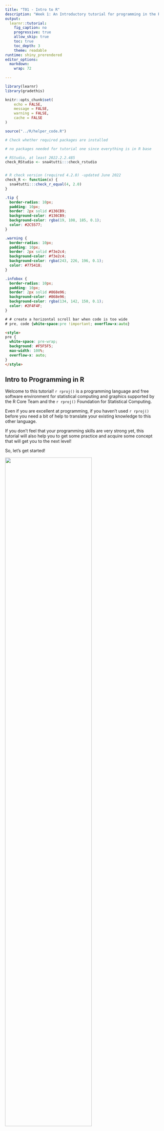 ```yaml
---
title: "T01 - Intro to R"
description: "Week 1: An Introductory tutorial for programming in the R language"
output: 
  learnr::tutorial:
    fig_caption: no
    progressive: true
    allow_skip: true
    toc: true
    toc_depth: 3
    theme: readable
runtime: shiny_prerendered
editor_options: 
  markdown: 
    wrap: 72
    
---
```


```r
library(learnr)
library(gradethis)

knitr::opts_chunk$set(
	echo = FALSE,
	message = FALSE,
	warning = FALSE,
	cache = FALSE
)

source("../R/helper_code.R")

# Check whether required packages are installed

# no packages needed for tutorial one since everything is in R base

# RStudio, at least 2022.2.2.485
check_RStudio <- sna4tutti:::check_rstudio


# R check version (required 4.2.0) -updated June 2022
check_R <- function(x) {
  sna4tutti:::check_r_equal(4, 2.0)
}
```

```css
.tip {
  border-radius: 10px;
  padding: 10px;
  border: 2px solid #136CB9;
  background-color: #136CB9;
  background-color: rgba(19, 108, 185, 0.1);
  color: #2C5577;
}

.warning {
  border-radius: 10px;
  padding: 10px;
  border: 2px solid #f3e2c4;
  background-color: #f3e2c4;
  background-color: rgba(243, 226, 196, 0.1);
  color: #775418;
}

.infobox {
  border-radius: 10px;
  padding: 10px;
  border: 2px solid #868e96;
  background-color: #868e96;
  background-color: rgba(134, 142, 150, 0.1);
  color: #2F4F4F;
}

# # create a horizontal scroll bar when code is too wide
# pre, code {white-space:pre !important; overflow-x:auto}
```

```html
<style>
pre {
  white-space: pre-wrap;
  background: #F5F5F5;
  max-width: 100%;
  overflow-x: auto;
}
</style>
```

## Intro to Programming in R

Welcome to this tutorial! `r rproj()` is a programming language and free software
environment for statistical computing and graphics supported by the R
Core Team and the `r rproj()` Foundation for Statistical Computing.

Even if you are excellent at programming, if you haven't used `r rproj()` before
you need a bit of help to translate your existing knowledge to this
other language.

If you don't feel that your programming skills are very strong yet, this
tutorial will also help you to get some practice and acquire some
concept that will get you to the next level!

So, let's get started!

![](images/programmer.png){width=75%}

## Checking installation

You need to have installed `r rproj()` version 4.2.0 (or higher) and this tutorial
is going to check it for you. Please hit the `Run Code` button.

```r
check_R()
```

### R Studio Version

You need to have installed RStudio version 2021.9.0.351 or above. Let's
check by clicking `Run Code`:

```r
check_RStudio()
```

Ok, check up completed! Did you pass the checks? Yes? Great! Let's get
started for real! If not, please close the tutorial, update/download and
come back!

## Operators, Variables and Conditions

As you probably already know, to program you need to master a handful of
operators. Let's have an overview together!

### Arithmetic

We begin with something very simple. You are surely familiar with basic
math operations, but you might not know how to write them in the R
language.

Let's take a look

-   \+ summation
-   \- subtraction
-   \* multiplication
-   / division
-   %/% integer division
-   \^ exponentiation
-   sqrt square root
-   log logarithm

Why don't you try an operation of your choice? For instance 20 %/% 3?

```r


```

-   Take the square root of the log of 5. Then click Submit Answer.

```r

```

```r
sqrt(log(5))
```

```r
gradethis::grade_code(correct = "Excellent work.")
```

### Comparison

Other basic, but useful thing to know is how to compare to values

-   == equal

-   \> larger than

-   \< smaller than

-   \>= larger or equal to

-   \<= smaller or equal to

-   != different than

-   Can you write that the square root of 2 is different than 5 at the
    power of 3?

```r

```

```r
sqrt(2) != 5^3
```

```r
gradethis::grade_code(correct = "Excellent work.")
```

### Logical

how about expressing logical statements in R?

-   & and - It will return true when both conditions are true
-   && and - It will return true when both conditions are true but it
    works only for the first element
-   \| or - It will return true when at-least one of the conditions is
    true
-   \|\| or - It will return true when at-least one of the conditions is
    true but it works only for the first element
-   ! not - If the condition is TRUE , logical not operator will return
    FALSE

Can you write that 5 or 10 are larger or equal to 5?

```r

```

```r
5 | 10 >= 5 
```

```r
gradethis::grade_code(correct = "Brilliant!")
```

### Variable Assignment

How do we make sure that we store the work we are doing? If you are a
Pythonist, you are use to this

C = 2 + 2

In R, it runs too, but it is better not to do that

This is the way you should specify a variable in R

C \<- 2 + 2

If you want `r rproj()` to print it while you specify it, you use round brackets

(C \<- 2 + 2)

Wanna give it a go? Try these three options

```r


```

### Using Conditions

Operators are usually used to check conditions. These concepts are the
foundation of very advanced programming operations!

You can write

(a == b) == TRUE

but it is not very nice.

isTRUE(a == b)

It is much better

the same in this case

(c \< d) == FALSE

doesn't it look nicer?

isFALSE(c \< d)

check what are a and be below. Can you check whether

it is TRUE that a is equal to b? it is FALSE that a + b is different
than 8?

```r
a <- 3
b <- 5



```

```r
a <- 3
b <- 5

isTRUE(a == b)
isFALSE((a + b) == 8)


```

```r
gradethis::grade_code(correct = "Great job!")
```

## Make your code readable

There are three things that improve the readability of your code:

-   Commenting
-   Indenting
-   Spacing

### Commenting

It is also good if you comment your code every time. So you will be able
to read it in the future. Even more so if you are doing collaborative
work. In `r rproj()` you comment using \#

Can you write on the top of this operation that it is a summation?

```r

2 + 2

```

### Indenting

In `r rproj()` indentation is important to keep your code readable, but it is not
crucial. It will be running even if you write it in the most terrible
way. `r rproj()` uses curly braces and that's what matters the most.

.center[Just please DON'T!]

R studio will automatically indent your code if you select it and click
CRTL I. Try to write some messed up code and to indent it afterward.

```r

   2 + 2

```

### Spacing

Also, it is nice if you leave space between the characters. It will be
harder to read a page of code with no space. Your eyes will thank you!

Please, fix this for me...

```r

c<-(2+3+4)/4

```

## R Objects

Programming languages can be of two types: functional and
object-oriented. Java is an example of an object-oriented language,
while Python is a functional one. One type is not better than the other.
It is better for doing certain things.

R is also a functional language; still, there are ways to specify the
features of an object (protocols S3 and S4). You would need to learn how
to do it if you decide to write a package in `r rproj()` while using `r rproj()` for data
analysis, you don't need that.

As a data analyst, you need the ability to check the object you are
working with and to change its features if needed.

Let's start to check the object types that we can have in R.

### Types of Variables

To make the best of the `r rproj()` language, you'll need a strong understanding
of the basic data types and how to operate on them.

-   *character*: "a", "swc"
-   *numeric*: 2, 15.5
-   *integer*: 2L (the L tells `r rproj()` to store this as an integer)
-   *logical*: TRUE, FALSE
-   *complex*: 1+4i (complex numbers with real and imaginary parts) (we
    are not going to use it)
-   *raw*: it is used to holds raw bytes (we are not going to use it)

Can you guess what type are the following variables?

```r

(var <- "2.5")

(var1 <- TRUE)

(var2 <- "FALSE")

(var3 <- 2L)

(var4 <- 2.5)


```

Well, you tried to guess the type of this variables by heart, but there
are better ways to do it.

The function `typeof()` is native to R. This means that is inbuilt and
part of the *R-base* language. In practice? You don't need to call any
library to use it. This is the first of a long series of helpful
functions in *R-base* that you will get to know.

`typeof()` will able to tell you how your variable is stored in the
memory of your computer.

Let's try

```r

var <- "2.5"
typeof(var)

var1 <- TRUE
typeof(var1)

var2 <- "FALSE"
typeof(var2)

var3 <- 2L
typeof(var3)

var4 <- 2.5
typeof(var4)
```

What happened to var4? We have a new label we were not familiar with!

*double* what is a double?

A double is a numeric variable. The function is telling you that it is
not stored as an integer, hence it could have decimal points.

If we use the function `mode()` we can make sure that a double is still
a numeric variable

```r

var4 <- 2
typeof(var4)
mode(var4)

var5 <- 2L
typeof(var5)
mode(var5)


```

Be careful though, also the integers are numeric if you use the `mode()`
function.

### Vectors of objects

The examples below had only one value stored in the variables, but you
can store many more and you can check the type in the same way.

```r
var <- c(0.2, 4.5, 5.3)
typeof(var)

var1 <- c(TRUE, FALSE, TRUE, TRUE, FALSE)
typeof(var1)

var2 <- c('TRUE', 'FALSE', 'TRUE', 'TRUE', 'FALSE')
typeof(var2)

```

### Change Type

You can also change the type of your variables

```r
c <- c(0,1,1,0)
typeof(c)
c1 <- as.character(c)
typeof(c1)
c2 <- as.logical(c)
typeof(c2)

# careful though when you do these kind of transformations
(c3 <- as.character(c2))

```

*c3* is now very different than *c*. If you don't pay attention you will
mess up your data very badly!

### class

While `typeof()` and `mode()` tell you how the variable is stored
(low-level), another function named `class()` tells you what is the
function that an object takes in the specific programming session where
you are working on (high-level).

Try to play a bit with this function

```r
class(FALSE)
```

You will learn the practical differences with ... practice!

For the data analysis that we do it is better to use `class`.

### Factors

Factors are derived data types generally used to group variables into a
fixed number of unique categories or levels.

Let's use one of the most popular factor variables: gender.

Let's assume this is a group of friends that takes data science classes
together. We have females (F), males (M), and non-binary people
identified with 'O' (other).

This information is stored in the variable *a*. Let's check what type of
variable is *a*

```r
a <- c("M", "F", "O", "F", "O", "M", "F", "O")
a <- as.factor(a)

typeof(a)
mode(a)
class(a)

```

Only using class we will learn it is a factor. But a factor variable has
also another dimension: **levels**, that we can explore with the
function `levels()`.

```r

typeof(a)
mode(a)
class(a)
levels(a)
```

**levels**, tells us the categories contained inside a factor variable.

We can explore a factor variable in one go by using the function
`attributes()`

```r
attributes(a)
```

Why does `typeof()` report that *a* is an integer and `mode()` that it
is numeric?

A factor has a numeric representation that corresponds to the order of
the categories listed in *levels*

-   F = 1
-   M = 2
-   O = 3

let's check if it's true

```r

a
as.numeric(a)
```

it matches!

### Ordinal

An ordinal variable is similar to a categorical variable. The difference
between the two is that there is a clear ordering of the categories.

Since each category corresponds to a number and these numbers are
ordered, factors can also be employed to store ordinal data.

In the examples we used for factors, there is no natural order, Female,
Male, and Gender Other are not ranked.

Let's consider a contest for the hottest chili where ten judges have to
rate each chili pots as

-   not spicy = 1
-   a bit spicy = 2
-   mildly spicy = 3
-   very spicy = 4
-   Waw! Fire! = 5

Yes, there is an ordered ranking here.

Let's code it up

```r
grades <- c('mildly spicy', 'mildly spicy', 'very spicy', 'a bit spicy', 'Waw! Fire!', 
            'not spicy', 'very spicy', 'mildly spicy', 'a bit spicy', 'a bit spicy')


grades <- as.factor(grades)

attributes(grades)
```

Wait, the levels don't match the order! We need to fix this. We can do
it with the `levels()` function.

```r
levels(grades)<- c("not spicy", "a bit spicy", "mildly spicy", "very spicy", "Waw! Fire!")

attributes(grades)
```

yes! Now it is correct! Try to compare the original vector and the one
turned into numeric to see whether they match!

```r



```

```r


grades
as.numeric(grades)


```

```r
gradethis::grade_code(correct = "Great job!")
```

You can also specify the rank of the factors directly when you create it
using the `factor()` function. Why don't you try to figure out how to do
it?

```r

grades <- c('mildly spicy', 'mildly spicy', 'very spicy', 'a bit spicy', 'Waw! Fire!', 
            'not spicy', 'very spicy', 'mildly spicy', 'a bit spicy', 'a bit spicy')

# levels = c("not spicy", "a bit spicy", "mildly spicy", "very spicy", "Waw! Fire!"

grades <- factor(grades)

attributes(grades)

```

```r


grades <- c('mildly spicy', 'mildly spicy', 'very spicy', 'a bit spicy', 'Waw! Fire!', 
            'not spicy', 'very spicy', 'mildly spicy', 'a bit spicy', 'a bit spicy')


grades <- factor(grades, levels = c("not spicy", "a bit spicy", "mildly spicy", "very spicy", "Waw! Fire!"))

attributes(grades)


```

```r
gradethis::grade_code(correct = "Great job!")
```

## Looking for help

If you struggled with the exercise you just tried, it is just because
you still don't know how to find help in *R*. You needed to know that
*levels* is also one of the arguments of the `factor()` function.

R offers you a quick way to get info about its functions (and the
functions of the packages too. More about that later)

if you type a question mark before the function name, all the
information you need will pop up on your `r rproj()` studio window (or open on
browser)

Uncomment the code below and give it a go!

```r
# ?factor

```

## Missing Data

We discussed different types of data, but we also need to take into
account that sometimes (often), the data is missing.

R stores missing values in two ways

-   NA: (Not Available) is a missing value indicator. It suggests that a
    value should be present but is unknown. `r rproj()` considers NA as logical.

-   NULL: implies that a value should not be present and it is not
    there.

See for yourself

```r
a <- NA
class(a)


b <- NULL
class(b)
```

If you want to check whether a vector contains NAs, you can use
`is.na()`

```r
v <- c(1, 2, 3, NA, 5, 6)
is.na(v)

```

If you want to get rid of the NAs, you can use `na.omit()`

```r
v <- c(1, 2, 3, NA, 5, 6)
v1 <- na.omit(v)

length(v)

length(v1)

```

Be careful though! If you omit NAs, the length of your vector will be
affected. Keep this monitored with the `length` function.

## Why are data types important?

Let's say that you are a teacher and there are eight pupils in your
class (boys and girls)

You are writing an end-of-the-year report to show that there is gender
equality.

We have a pupil variable, and you want to plot it so that your audience
can appraise this information quickly.

How do we do? You can use the function `hist()` to make a histogram.

Tip: use `class()` to check the data type.

```r

p <- c("B", "B", "G", "G", "G", "G", "B", "B")


```

```r

p <- c("B", "B", "G", "G", "G", "G", "B", "B")

p <- as.numeric(as.factor(p))

hist(p)


```

```r
gradethis::grade_code(correct = "Brilliant!")
```

Unless you pass to the function the class it requires, it won't work!

## Data Structures

To make the best of the `r rproj()` language, you'll need a strong understanding
of the basic data types and data structures that this language handles
and how to operate with them. We covered data types already, let's move
on to data structures.

There are 5 data structures in *R*:

-   vector
-   data frame
-   matrix
-   array
-   list

### Vector

A vector, or atomic vector, is the simplest data structure available in
R and we already used it when discussing object types. It consists of an
ordered set of values of the *same* type and/or class and it can be
created using the function `c()`, where *c* means *combine*.

Why don't you create a vector named `v` that contains numbers from 1 to
5? Remember that combining elements with different classes or type does
not work.

```r


```

### Data Frame

A data frame is what comes closest to our perception of a traditional
data table. Each column can host different types or classes of data. You
can create one in `r rproj()` with the function `data.frame()`. Every column needs
to have the same length.

Try to run the code below

```r
(df <- data.frame(col1 = 'one', col2 = 1:10))

class(df)

```

In the example above it will repeat the same element for the length of
the data frame.

Can you insert the variables *a* and *b* as two columns in a data frame
named *df* and print it?

```r

a <- 1:10
b <- LETTERS[1:10]


```

```r

a <- 1:10
b <- LETTERS[1:10]

(df <- data.frame(col1 = a, col2 = b))


```

```r
gradethis::grade_code(correct = "Brilliant!")
```

You can also *bind* the two colums together and insert them in the data
frame.

```r
a <- 1:10
b <- LETTERS[1:10]

df <- data.frame(cbind(a, b))
colnames(df) <- c('col1', 'col2')
df
```

In this option we used three functions:

-   `data.frame()`
-   `cbind()`
-   `colnames()`

The latter two can be also used with rows:

-   `rbind()`, will bind rows (surprise surprise!)
-   `rownames()`, will allow you to over scribe the name of the rows in
    your data frame.

can you make the example above work with `rbind()`? Think carefully
about what you need to change.

```r

a <- 1:10
b <- LETTERS[1:10]


```

```r

a <- 1:10
b <- LETTERS[1:10]

df <- data.frame(rbind(a, b))
colnames(df) <- c('col1', 'col2', 'col3', 'col4', 'col5', 'col6', 'col7', 'col8', 'col9', 'col10')
df

```

```r
gradethis::grade_code(correct = "Bravo! It is still colnames()!")
```

### Matrix

A matrix in `r rproj()` is like a data frame but it can host only one type or
class of data. It can either be numeric, character etc... The parameters
*nrow* and *ncol* define the matrix dimension.

In this social *network class* we will make use of TONS of matrices!

Try to run this code.

```r


(m <- matrix(0, nrow = 5, ncol = 6))
class(m)
```

If I tell you to use the function `as.matrix()`, can you make these two
variables into a matrix using `cbind()`?

```r

a <- LETTERS[11:20]
b <- LETTERS[1:10]

```

```r

a <- LETTERS[11:20]
b <- LETTERS[1:10]

m <- as.matrix(cbind(a, b))


```

```r
gradethis::grade_code(correct = "Well done!")
```

### Array

A matrix has 2 dimensions. If you need more than two, you employ an
array. It can be 3, 4 or N dimensions as long as they store data of the
same type or class.

Run the code below to create a 3x3x3 array filled out with *0s*.

```r

(ar <- array(0, c(3,3,3)))

```

We are not going to use arrays very often, but still you should be
familiar with them.

### List

You can think of a list as a more powerful kind of vector. We call it
recursive vector. Its super power consists of the fact that each element
can be a different data type, class, or even structure. This implies
that each element of a list can hold complex objects such as matrices,
data frames and other list objects too!

A list is constructed using the list() function. For example, the
following list consists of 3 components:

-   A: a two-column data frame
-   B: a two element logical vector
-   C: a 3x3 square matrix

```r

A <- data.frame(col1 = 'one', col2 = 1:10)
B <- c(TRUE, FALSE)
C <- matrix(0, 3, 3)

(L <- list(A, B, C))

```

## Reading files in R

It is time to import real data into R! Let's take a look at how to
import the most common data extensions.

### Setting your directory

When you start to work in `r rproj()` (as in any other language), you need to set
up your working directory. In fact, you won't be able to import any data
unless `r rproj()` knows where to find it first.

If you simply want to check what is the current working directory, you
use the function `getwd()`.

If you want to change the current working directory, you use `setwd()`.

The way you write the 'address' of your directory changes according to
your operative system. While on Windows, your directory is usually
located in *C*, Mac usually locates directories in its *home*. Let's see
a few examples:

-   Windows: `setwd("C:/Users/Documents/SNA4DSworkingFiles")`
-   Mac: `setwd("/Users/Documents/SNA4DSworkingFiles")`
-   Linux: it depends, but most likely the Mac way

The way to know for sure is by clicking on the folder you want to set up
as a directory and take its 'address' from 'Properties.' Then copy and
paste the location, but make sure to substitute \\ with /.

### .txt and .csv

A text file (.txt) is a kind of computer file structured as a sequence
of lines of electronic text. Sometimes it is also spelled textfile; an
old alternative name is flatfile.

A comma-separated values (.csv) file is a delimited text file that uses
a comma to separate values. Each line of the file is a data record. Each
record consists of one or more fields, separated by commas. Sometimes
instead of commas, you have semicolons.

*R* has an inbuilt function to import *.txt* data and turn it into a
data frame:

`read.table()`

*R* also has an inbuilt function to import *.csv* data and turn it into
a data frame:

`read.csv()`

If you use the help function `?` with either of these two functions, you
will be sent to the same help file since these two functions work in the
same way. Several arguments in both functions will help you to customize
your data frame. Let's see the essential arguments together.

-   *file* = you pass the file's name within quotation marks, including
    the file extension. For example `read.csv(file = "data.csv")`. In
    *R*, you can also omit the argument's name and write
    `read.csv("data.csv")`.

-   *header* = if you set the header as TRUE, the first row in your
    imported data will be considered column names in the data frame you
    create. In case your columns don't have a name yet, set it as false.
    Otherwise, your first observation won't be considered as such
    anymore.

-   *sep* = this is the separator. It is either "," or ";" for *csv*
    data and " " empty for *txt* data.

-   *stringsAsFactors* = if your data contains character variables, *R*
    will read them as characters unless you specify that they are
    factors setting this argument to TRUE.

-   *na.strings* = if you know that you are importing a file with
    missing data, you should use this argument to help *R* to recognize
    them. So if the missing data in your file is expressed as NA, you
    can use this argument as `na.strings = "NA"`. However, let's say
    that your missing data is expressed by the word *NO* and by this
    sign *..*, you should specify `na.strings = c("NO", "..")`.

let's consider this data file called *data.csv*,

```r

cn <- c("age", "gender", "eyes_col")
one <- c(7, "M", "BLUE")
two <- c(8, "F", "BROWN")
three <- c(8, ".", "GREEN")
four <- c(7, "F", ".")

tab <- rbind(cn, one, two, three, four)
rownames(tab) <- NULL
knitr::kable(tab)
```

Hence you would import it into *R* this way

`data <- read.csv('data.csv', sep = ",", header = TRUE, stringsAsFactors = TRUE,                 na.strings = ".")`

### Excel

Everyone nowadays is familiar with Microsoft Office and with its
spreadsheet editor called Excel. And you surely already know that excel
has its own extension... Actually, several of them, since they evolved
over time. It is possible to import excel data into *R*.

If it is a simple spreadsheet, the easiest way is to save it as a *.csv*
or *.txt* file and import it that way. Otherwise, you need to use an *R*
package that can do the job for you.

According to which extension (how old is your file), you need different
packages. We will cover together the extension *.xlsx*.

You should install the package `readxl` by running the code:

`install.packages("readxl")`

After that, you will be able to use the function `read_xlsx()`.
Importing data in this way gives you the possibility of selecting
specific columns and rows from one specific spreadsheet.

For example:

`mydata <- readxl::read_xlsx("excel_data.xlsx", sheet = 2 , range = "A2:U38")`

Will import into *R* the data included in the range column A row 2 and
column U row 38 taken from the second spreadsheet in your excel file.

### R data Format

After you worked for a while on your data, you want to save what you
already did into a new data object (and eventually open it again!)

R has its own systems to save data. Let's explore two of them.

#### RDS

If you want to save one object to a file you can use the function
`saveRDS()`

For example, `saveRDS(object, file = "my_data.rds")`

where *object* is the name of the variable storing your data and
*my_data.rds* will be the name of the file saved in your directory.

When you will get to the point of re-using the object you stored (good
for you!)

Restore the object with `readRDS()`.

For instance, `readRDS(file = "my_data.rds")`

#### RDATA

If you want to save one OR MORE objects to a file you can use the
function `save()` (how creative!)

For one object: `save(data1, file = "data.RData")`

or to save multiple objects `save(data1, data2, file = "data.RData")`

To load the data again in both cases you can use `load("data.RData")`

who would have expected such an original name ;)

## Inspecting data

After you loaded your data, unless it is very small and you can visually
inspect it, you will realize that you have NO IDEA about what is inside
that blurb you just imported into *R*. Instead of panicking (ok, you can
panic for 10 seconds), use the functions that *R* already set up for you
to explore your data! Let's take a look at our options.

### print

If you want to inspect your data visually, you should simply type the
object name into the console. Let's use a demo dataset called *mtcars*.
Guess what it is about? cars :)

Just type the name there and see what happens!

```r
mtcars
```

Ok, it worked, but we still don't know much about it, right?

Shall we try something else?

### A glimpse inside

One of the problems with printing the data frame is that when there are
many rows, it is not helpful to print them all. We can use `head()` or
`tail()` instead to overview the first or last six rows in the data
frame.

Give it a go!

```r
head(mtcars)
tail(mtcars)
```

It might also be helpful to know how big it is our data frame. We can do
that with `nrow()` and `ncol`. Guess which one does what? :)

```r
nrow(mtcars)
ncol(mtcars)
```

Still, don't we want something more?

### summary

The function `summary()` is our chance to get a SUMMARY... (who would
have thought? LOL) Why don't you try?

```r
summary(mtcars)
```

Much better than the previous options, right? For each variable in the
data frame, we get information that helps us know the data.

This data is numeric only. Do you think it will work with other kinds of
data though? why don't you run a summary with the dataset *iris*?

```r
summary(iris)
```

*iris* is about flowers in case you haven't notices :)

### str

Another helpful function is `str()`. It compactly displays the structure
of an *R* Object.

Try with one of the data set above.

```r
str(iris)
```

Isn't it very informative?

## Bits of Data Manipulation

Manipulating data isn't something that will lead you in front of the
European court of human rights. Data aren't people, and we can
manipulate them as much as we want, but only if we know how to do it.

Otherwise, it is more likely that the data will manipulate us, and we
won't understand the story they hide! we don't want this to happen,
hence let's learn a few tricks!

### R counts elements from 1

Some languages (Python) count the elements from 0.

In those languages (Python), if you have a vector with three elements,
they will be element 0, element 1, and element 2.

*R* does not believe in this kind of zeros (in other it does), and it
counts from 1, so if you have a vector with three elements, they will be
element 1, element 2, and element 3.

This is a crucial piece of information if you want to fish those
elements from any data structure.

### Fishing from vectors

If I give you a vector, and I suggest to make use of a particular kind
of net (square brackets) can you fish the third element for me? :)

```r

x <- c(674, 4186, 5308, 5083, 6140, 6381)

```

```r

x <- c(674, 4186, 5308, 5083, 6140, 6381)
x[3]

```

```r
gradethis::grade_code(correct = "Well done!")
```

As a prize I can also tell you that you can fish more efficiently: why
take one element per time when you can do more? I know... consumerism...

```r

x <- c(674, 4186, 5308, 5083, 6140, 6381)
x[2:4]
x[c(1, 3, 4)]

```

Finally, Can you replace element two with the number '123'? Hint: assign
the new number on top of the old one :)

```r

x <- c(674, 4186, 5308, 5083, 6140, 6381)


```

```r

x <- c(674, 4186, 5308, 5083, 6140, 6381)
x[2] <- 123

```

```r
gradethis::grade_code(correct = "Yes!")
```

### Fishing from data frames and matrices

If you need to take an element from a data frame or a matrix, you can
use square brackets [ , ]

The space on the left-hand side of the comma represents rows and the
space on the right-hand side columns.

let's take the first column from this data frame

```r

df <- data.frame(col1 = 'one', col2 = 1:10)

(c <- df[ , 1])

```

Can you take for me the third element in the second row from this matrix
below, assign it to the variable *e* and print it?

```r

m <- matrix(1:9, 3, 3)

```

```r

m <- matrix(1:9, 3, 3)

(e <- m[2, 3])

```

```r
gradethis::grade_code(correct = "Here you go!")
```

When you are working with data frames, you also have the option to use
the dollar sign \$. Let's take the third element from column two using
the dollar sign.

```r

df <- data.frame(col1 = 'one', col2 = 1:10)

(c <- df$col2[3])

```

easy right?

### Fishing from lists.

When you fish from lists, you need to consider that you are fishing on
two levels. First from the list itself, second from the data structure
you have inside stored as an element.

We have a list here below, and we don't know what is in there. Let's
access the list level only and use `class()` to check what to do next.

```r

L <- list(A, B, C)

L[1]
class(L[1]) 

L[[1]]
class(L[[1]])


```

If you use one square bracket only, it will print the content, but the
class is still *list*.

If you use double square brackets, it will still print the content, but
it will also, get to the class of the content.

Can you take column 1 in the data frame stored as the first element in
the list?

```r

L <- list(A, B, C)

```

```r

L <- list(A, B, C)

L[[1]]$col1

```

```r
gradethis::grade_code(correct = "Fantastic!")
```

### Subsetting

Very often, you import some data, but you don't need everything. It
might be cumbersome and confusing to keep variables that are unnecessary
for the analysis you are carrying out. Hence you need to subset your
data and keep only the portion that is helpful for your goals.

There are several ways to do it, and also several packages to make this
work easier. In this tutorial, we are only going to cover the options we
have in *R-base*.

Mainly using the data manipulation tricks we just learned and the
function `subset()`.

Can you please subset for me the columns `mpg`, `cyl` and `disp` from
the data set *mtcars* using square brackets?

```r
str(mtcars)

# mtsub <- 

```

```r

str(mtcars)

mtsub <- mtcars[ , 1:3]
```

```r
gradethis::grade_code(correct = "Fantastic!")
```

How about deleting these three columns instead? Hint: Use the operator -
and round brackets...

```r
str(mtcars)

# mtsub <- 

```

```r

str(mtcars)

mtsub <- mtcars[ , -(1:3)]
```

```r
gradethis::grade_code(correct = "Awesome!")
```

How would you subset a data frame in order to keep only certain values?

Let's say that you want to keep only cars with `mpg` larger or equal to
20. Since the `mpg` values are provided in the rows, you need to pass
the information on the left-hand side of the square brackets [x, ].
Hence you tell *R* that you are interested in the `mpg` column,
specifically in those values only.

Run this code and inspect the result.

```r

(mtsub <- mtcars[mtcars$mpg >= 20 , ])

```

Did you get it?

Let's see if you can subset for me the cars with 4 gears.

```r
str(mtcars)

# mtsub <- 

```

```r

str(mtcars)

(mtsub <- mtcars[mtcars$gear == 4 , ])
```

```r
gradethis::grade_code(correct = "YES!")
```

Using square brackets can get time consuming if you want to do several
subsetting operations at the same time. For those cases we have the
`subset()` function.

```r

mtsub <- subset(mtcars, mpg <= 20, select = c("mpg", "gear", "wt"))


```

That makes it faster, doesn't it?

Why don't you inspect the `subset()` function using the help `?`, and
subset for me the entire data set excluding one column `carb` and
excluding all the values of `disp` below 100?

```r
str(mtcars)

# mtsub <- 

```

```r

str(mtcars)

(mtsub <- subset(mtcars, -disp < 100, select = -carb ))

```

```r
gradethis::grade_code(correct = "Well done!")
```

### Recoding

When you do data manipulation, very often, you need to replace some
value with another. For example, you can classify cars according to how
many gears they have.

Let's try using the `table()` function to see how many gears we have.

```r

table(mtcars$gear)


```

Ok, we have cars with 3, 4, or 5 gears. Let's say that I like to speed,
and for me, cars with only 3 or 4 gears are not cool at all.

Let me recode it this way.

```r

# create a new col gearR

mtcars$gear[mtcars$gear == 3] <- "not_cool"
mtcars$gear[mtcars$gear == 4] <- "not_cool"
mtcars$gear[mtcars$gear == 5] <- "cool"

table(mtcars$gear)
```

Done! There are only five cars that are cool enough for me \^\_\^.

```r
rm(mtcars)
```

Anyway, this square brackets recoding can easily get to the nightmare
level if you have too many things to recode. A MUCH better way to do it
is to use `ifelse()`.

Do you remember the conditions we learned about before in this tutorial?
Well, let's put them to good use.

```r

# create a new col gearR
mtcars$gear <- ifelse(mtcars$gear == 5, "cool", "not_cool")

table(mtcars$gear)
```

How much better is this?? Let's understand what happened.

`ifelse()` has three conditions:

`ifelse(1, 2, 3)`

You read it as: If 1 is TRUE, do 2, else do 3.

Hence, in our example: If the gear is equal to 5, recode 5 with 'cool';
in any other case, recode it with 'not_cool'.

Why don't you try to recode `cyl`, put the highest number as 'cool', and
all the rest as 'not_cool'?

```r

table(mtcars$cyl)

 

```

```r


table(mtcars$cyl)
mtcars$cyl <- ifelse(mtcars$gear == 8, "cool", "not_cool")

```

```r
gradethis::grade_code(correct = "Well done!")
```

Take into account that you can nest `ifelse()` into each other and set
up as many conditions as needed!

### The Pipe

The very last version of *R* included a helpful tool called the pipe.
The pipe, represented by this symbol `|>`, allows you to pipe a value
into a call expression or a function expression.

A pipe expression passes, or pipes, the result of the left-hand side
expression to the right-hand side expression. This is a bit
revolutionary for the *R* way of thinking, and it allows you to perform
certain kinds of manipulation in a very quick way.

Let's try to subset flowers belonging to the species 'setosa' only with
the pipe.

```r
iris |>
   subset(Species == "setosa")
```

That was quick, right?

But you might want to apply a function to the entire data set; let's say
you need to see the structure

```r
iris |>
   str()
```

For a short expression like this, it does not make much difference than
`str(iris)`. Still, in other situations, it might be handy. If you
compare these two different ways of applying a function to a data set,
you can understand why the pipe is a revolutionary way of thinking for
the *R* system. Honestly? doesn't it remind you of that other slithering
programming languages we mentioned before? :)

## R-base VS packages

"Everything you can do in *R-base* must be done in *R-base*. For all the
rest, use packages."

Just imagine Yoda saying that! :)

Fair enough, right? Still, let's see how to use packages, shall we?

### Installing, Removing, Updating

In *R* packages are also called libraries. You can install them with the
function `install.packages()` if they are available in the Comprehensive
R Archive Network, better know as CRAN. It is a different story if they
are available on GitHub or other similar platforms, and we won't cover
it here.

Hence, to install one package from CRAN, you will run

`install.packages("package_name")`

you can also install more than one package at the same time

`install.packages(c("package_name1", "package_name2"))`

If you then need to remove a package (for whatever reason), you can run

`remove.packages("package_name")`

This last function will also work for packages coming from different
sources than CRAN.

In order to update CRAN packages, there is the convenient function

\`update.packages("package_name")"

### Using Packages

After installing it, a package is not immediately available for you to
use, but you have to "call" it.

You can do that in several ways, but the safest is to call the package
name, followed by :: (colon colon) and function name.

Such as: package_name::function(whatever the function contains)

this can also be done with *R-base*, but it is unnecessary since
*R-base* functions are always available. For example we can call the
`table()` function as:

```r

base::table(mtcars$hp)

```

This is the safest way since several packages use the same names for
their functions, and you might end up calling a function and not knowing
what it does since it has two or more different versions in two or more
different packages.

Also, some packages conflict with each other, and your *R* session might
even crash due to this.

There are situations in which you need to attach a package, such as when
you are doing certain visualizations (not all of them). You should
attach a package ONLY in those circumstances where you are forced to do
it.

You can do it in two ways:

`library(package_name)` with or without quotation marks, it doesn't
matter.

OR

`require(package_name)`

in both cases, after you are done with the package, you MUST detach it
by running:

`detach("package:package_name", unload=TRUE)`

Only by detaching it can you avoid potential conflicts with other
packages.

## Functions

So far in this tutorial, we used plenty of functions. Still, we haven't
written one yet! Even if there are billions of functions out there,
there are also gazillions of problems to solve, and sometimes you need
to be able to step up and write your own solution to a computing
problem.

Let's fix this!

### Defining a function

Functions are defined by code with a specific format:

They always have

-   One function name
-   Arguments
-   Some operation inside (otherwise, why would we be here?)
-   return the value(s)

For example:

\`function.name \<- function(arg1, arg2, arg3, ...) {

newVar \<- (sqrt(arg1) + sqrt(arg2)) / arg3 \# do Some Useful Stuff
newVar \# return value

}\`

In *R* a function ALWAYS uses {curly braces} :)

Would you please build a function for me? I need one that has 4
arguments. Take the sum of arg1 and arg2, divide them by the summation
of arg3 and 4. Call the function 'helper' (cause you are helping me :)
!)

```r



 
```

```r

helper <- function(arg1, arg2, arg3, arg4, ...) {

  newVar <- (arg1 + arg2) / (arg3 + arg4)  
  newVar    
  
}

```

```r
gradethis::grade_code(correct = "Congrats!")
```

### Calling functions

Thanks for the `helper()` function you made for me! Shall we try it?

```r
helper <- function(arg1, arg2, arg3, arg4, ...) {

  newVar <- (arg1 + arg2) / (arg3 + arg4)  
  newVar    
  
}
```

Consider the *iris* data set again and employ the function in this way

-   arg1 \<- Sepal.Length
-   arg2 \<- Sepal.Width
-   arg3 \<- Petal.Length
-   arg4 \<- Petal.Width

assign the result to the `f` variable

```r

# str(iris)

 
```

```r

# str(iris)

f <- helper(iris$Sepal.Length, iris$Sepal.Width, iris$Petal.Length, iris$Petal.Width)



```

```r
gradethis::grade_code(correct = "It's lovely!")
```

Ideally you should save your function in a clean *R* script and import
it for use by running

`source("mypath/myfun.R")`

## Loops!

As you very likely know already, loops are tools that help you in making
a repetitive task several times. All modern programming languages
provide special constructs that allow for the repetition of instructions
or blocks of instructions.

There are two main types of loops:

-   while loops

-   for loops

Let's get to know them.

### While loops

Do you remember the conditions we already used a lot? Well, a while loop
does something for you *while* a condition is TRUE. How nice of it?

This is the logic

while (test_expression)

{

statement

}

The while loop will stop doing whatever it is doing when the condition
expires. For instance, you eat a yogurt jar while it is good. When it
expires, you stop eating it and toss it away (Well, at least we don't
eat when mold is inside...YAK!!)

Let's try with a simple example.

```r

i <- 1

while (i < 10) {
  
cat(i)
i = i+1

}

```

In this example, the while loop is printing (the function `cat()`) a
progression of numbers, but only while they are still smaller than 10.

### For Loops

Do you remember when Bart Simpson had two write the same sentence over
and over? Bart would have needed a for loop!

The for loop does the same thing as many times as you tell it to do it!
Lovely, isn't it?

The logic is

for (this number of times that I'm telling you here)

{

Enter the data structure and do this for me!

}

Let's say that you want to print the sentence *The year is ...* for as
many years as you need, that's how you do it!

```r

y <- c(2010, 2011, 2012, 2013, 2014, 2015)

for (i in 1:length(y) ){
  
  print(paste("The year is", y[i]))
  
}

```

Let's break it into pieces:

-   `y` is the vector that provides the year, hence the dimension.
-   `i` is our index. It is our variable that enters the data structure.
    It could be anything
-   1:`length(y)` tells the loop how many times it needs to repeat the
    operation.
-   `print()` prints (who would have thought?!)
-   `paste()` glues together the character string and the information
    that the index retrieves from the data structure.

Clear?

Now, you try!

You have a vector of 6 Kids and a vector of 3 Animals. If your indexes
are respectively *kid* and *animal*, can you write a nested for loop so
that you print a total of 6\*3 sentences where each kid loves each
animal? For example:

"Anna loves cats"

The structure of a nested loop is

for(...) {

    for(...) {

statement

    }

}

It's a little difficult, but I KNOW THAT YOU CAN DO IT!!! Cal your
indexes *kid* and *animal*. As *kid* in *Kids* and *animal* in
*Animals*.

```r

Kids <- c("Anna", "Barbara", "Max", "Luke", "Jack", "Martha")
Animals <- c("cats", "dogs", "crocodiles")

 
```

```r

Kids <- as.factor(c("Anna", "Barbara", "Max", "Luke", "Jack", "Martha"))
Animals <- c("cats", "dogs", "crocodiles")

for (kid in 1:length(Kids) ){
  
  for(animal in 1: length(Animals)){
    
    print(paste(Kids[kid], "loves", Animals[animal]))
    
  }
}


```

```r
gradethis::grade_code(correct = "You are on fire!")
```

### For loops with conditions

For loops can also be used in more elaborate ways. For instance, we can
recode a variable using a for loop.

Bear with me! We have information about two kids, and we want to compare
them. So we want to create the variable *comp* that stands for
comparison. If they have the same feature, we will read "yes", otherwise
"no".

To do that, we initialize the variable *comp*, and we make use of a
temporary variable *temp* to store the result.

Let's do it!

```r

mary <- c('blue', 8, 'F', 'Dutch')
tom <- c('green', 8, 'M', 'Dutch')
df <- data.frame(mary, tom)
rownames(df) <- c('eyes', 'age', 'gender', 'nationality')
df

comp <- NULL

for (i in 1:nrow(df)) {
  
  if(df[i, 1] == df[i, 2] ) {
    
    temp <- 'yes'
  
  } else {
    
    temp <- 'no'
    
  }
  
  comp <- append(comp, temp)
}

df <- cbind(df, comp)

df
```

Now we have the variable *comp* in the data frame! In such a small data
frame, it does not seem so useful, but it can make a real difference in
a large one! Also, the variable *comb* is ready for you to do some other
data manipulation!

Your turn to play! Can you tell me who won the football matches? You
have a list of four football matches. We stand for team 1. The score on
the left always stands for team 1 and the one on the right for team 2.
Can you make *R* print "Win" when team 1 wins and "Lose" when team 1
loses?

call your index *i*

```r

matches <- list(c(2, 1), c(2, 5), c(6, 3), c(1, 2))

 
```

```r

matches <- list(c(2, 1), c(2, 5), c(6, 3), c(1, 2))

for (i in matches){
  
    if (i[[1]] > i[[2]]){
      
        print("Win")
      
    } else {
      
        print ("Lose")
    }
}


```

```r
gradethis::grade_code(correct = "Yeahhh!")
```

## The Apply family

As we have just seen, *R* uses for loops as much as any other
programming language. However, in *R*, there is an alternative to
perform the same task. This is the Apply family!

The apply family consists of vectorized functions that minimize your
need to create loops explicitly. Vectorization is the operation of
converting repeated operations on simple numbers ("scalars") into single
operations on vectors or matrices. A collection of numbers is a numeric
vector. If you combine vectors (of the same length), you obtain a
matrix. You can do this vertically or horizontally, using different R
instructions. Many for loops can be made implicit by using
vectorization, and this operation makes the computation more efficient.

The apply family is large! This is an overview:

-   `apply()` for matrices and data frames
-   `lapply()` for lists...output as list
-   `sapply()` for lists...output simplified
-   `tapply()` for vectors
-   `mapply()` is a multivariate version of sapply.
-   `rapply()` is a recursive version of lapply
-   `vapply()` vapply is similar to sapply, but has a pre-specified type
    of return value

We are going to explore `apply()` together, and you can figure the
others out by yourself.

### Apply

The `apply()` function is most often applied to the rows or columns
(margins) of matrices or data frames. It can also be used for arrays.

`apply()` has three arguments.

-   X = the matrix or data frame we want to process
-   MARGIN = a vector telling the function what to process
-   FUN = the function you want to apply to the data structure

Why don't we try this out?

We consider the numeric columns of *iris* hence `iris[1:4`. Since we are
focusing on columns, the second argument is `2`. We pass to `apply()`
the function `mean()`

```r

apply(iris[1:4], 2, mean)
```

Done! We have the mean of each column! Easy peasy!

Can you estimate the sum by row considering only the first two columns?

```r


 
```

```r


apply(iris[1:2], 1, sum)

```

```r
gradethis::grade_code(correct = "Easy right?!")
```

You can also combine several functions in one go. This example is taking
the `min()` and the `max()` value of each of the four columns and
estimating the `mean()` between these two values for each column.

```r
apply(iris[1:4], 2, function(x) mean(c(max(x), min(x))))
```

You can be creative with the `apply()` family as much as with for loops!

## Very basic R graphics

Doing good visualizations is almost an art. However, everyone, with a
bit of practice, can produce images to show data.

We visualize data for several reasons, but one of the most important is
to make data and results clear and understandable for a larger public.
Communicability is an essential skill both in academia and in the
private sector.

You might have very important findings, but if your audience does not
understand them, they are worth nothing. A great visualization makes
more than half of the job! Great visualizations are story tellers!

There are several packages that allow you to visualize. For now, you
should get familiar with the *R-base* way of doing.

### Scatter plots

A scatter plot (also called a scatterplot, scatter graph, scatter chart,
scattergram, or scatter diagram) is a type of plot or mathematical
diagram using Cartesian coordinates to display values for typically two
variables for a set of data.

The most important function for making visualization in *R-base* and for
making scatterplots is `plot()` (weird choice, right :)?). Let's
generate some data and play with it.

In the code box below, there is a `plot()` function with 9 arguments.
What are are they doing?

-   `x` = x axis
-   `y` = y axis. In the plot below is set to `y1`, set it to `y2`. What
    is the difference?
-   `type` = it tells the plot 'how' to visualize the data. In the
    example below is set to "p", and it prints points. Observe what
    happens if you set it to "b" and then to "h".
-   `pch` = tells the function to add points to your plot and how to
    plot them. Here is set to 16, but there are many options.
-   `frame` = it tells the function to frame your plot. Could you set it
    to FALSE and see what happens?
-   `col` = chooses the color of your points. Now is set to "red", but
    there is an entire palette of colors to explore. Try to set it to
    "#2E9FDF" instead.\
-   `xlab` = puts a label on the x axis
-   `ylab` = puts a label on the y axis
-   `main` = prints a title on the top of your plot

```r
x <- 1:10
y1 <- x*x
y2  <- 2*y1

plot(x = x, 
     y = y1, 
     type = "p", 
     pch = 16, 
     frame = TRUE,
     col = "red", 
     xlab = "x", 
     ylab = "y", 
     main = "My Plot")
```

It's not too hard! Right? Now it's your turn.

Make a plot using the *iris* data. Place *Sepal.Length* on the x axis,
and *Sepal.Width* on the y one. Make it print points, choosing option
16. Make it blue. Put x and y labels with the names of the variables,
and set "Iris Sepal Plot" as the main title.

```r


 
```

```r


plot(x = iris$Sepal.Length, 
     y = iris$Sepal.Width,
     type = "p",
     pch = 16, 
     frame = FALSE,
     xlab = "Sepal.Length", 
     ylab = "Sepal.Width", 
     col = "#2E9FDF", 
     main = "Iris Sepal Plot")

```

```r
gradethis::grade_code(correct = "Easy right?!")
```

There are very many parameters that you can customize to make your plot
fancy and pretty. When you will need to plot for real, spend some time
finding solutions that work for your case! the help function gives you
access to all the knowledge you need!

Let' take a look at other kinds of plots now!

### Box Plots

In descriptive statistics, a box plot or boxplot is a method for
graphically depicting groups of numerical data through their quartiles.
Box plots may also have lines extending from the boxes (whiskers),
indicating variability outside the upper and lower quartiles; hence the
terms box-and-whisker plot and box-and-whisker diagram.

The function to make a boxplot in *R-base* is `boxplot()` :)

You can have a boxplot displaying one variable's mean and standard
deviation.

```r

boxplot(iris$Sepal.Length)

```

Or a boxplot displaying that variable by categories.

Comment on `notch` and see the difference.

Try to change the border color.

```r

boxplot(Sepal.Length ~ Species, 
        data = iris, 
        frame = FALSE, 
        notch = TRUE, 
        col = c("#999999", "#E69F00", "#56B4E9"),
        border = c("black", "black", "black"))

```

Note that in this example the second chosen variable is a factor.

Also, boxplot can be made very fancy with some time and enthusiasm!

### Bar Charts and Histograms

Bar charts and Histograms might look alike, but they are conceptually
very different.

A bar chart or bar graph is a chart or graph that presents categorical
data with rectangular bars with heights or lengths proportional to the
values that they represent. The bars can be plotted vertically or
horizontally.

A histogram is an approximate representation of the distribution of
numerical data.

Histograms are used to show distributions of variables while bar charts
are used to compare variables.

Histograms plot quantitative data with ranges of the data grouped into
bins or intervals while bar charts plot categorical data.

The function we need this time are `barplot()` and `hist()`

Let's get to bar charts!

Bart chart represent categorical data, right? Let's use a new data set
that inform us about death rates by age.

Let's explore the new data set and plot the death rate of rural male by
age.

```r

str(VADeaths)

barplot(VADeaths[ , "Rural Male"], 
        xlab = "Rural Male", 
        ylab = "rate",
        main = "Rural Male's Death by Age")

```

Let's get horizontal!

```r

barplot(VADeaths[ , "Urban Female"], 
        horiz = TRUE,
        xlab = "Urban Female", 
        ylab = "rate",
        main = "Urban Female's Death by Age")

```

Let's get to color!

```r

barplot(VADeaths[ , "Urban Female"], 
        xlab = "Urban Female", 
        ylab = "rate",
        main = "Urban Female's Death by Age",
        col = "white",
        border = c("blue", "cyan", "green", "pink", "red"))

```

Can you make a bar chart of the variable "Rural Female", where each bar
has a different color, and every bar has a black border?

```r


```

```r

barplot(VADeaths[ , "Rural Female"], 
        xlab = "Rural Female", 
        ylab = "rate",
        main = "Rural Female's Death by Age",
        col = c("blue", "cyan", "green", "pink", "red"),
        border = "black")
 
```

```r
gradethis::grade_code(correct = "Good Job!")
```

Let's get to Histograms. They plot quantitative data with ranges of the
data grouped into bins or intervals

Shall we try then? Let's use the numeric variable *mpg* from *mtcars*

```r

hist(mtcars$mpg)


```

ok, the plot runs. What does this mean? We can use the function table to
understand what it is going on here.

```r

hist(mtcars$mpg)
table(mtcars$mpg)


```

From table, we know that the min value is 10.4 and the max value is
33.9. We can see this range in the plot.

The function decided to cluster all the observations into six clusters.
So we know that there are six observations in between 10 and 15. Check
the frequencies produced by the table function. It is correct, right?

Ok, but we don't like these six groups, or bins. No problem. We can
change the granularity with the argument `breaks`.

The range between the max and the mean is roughly 34 - 10 = 24. Let's
try to break into 24 bins.

```r

hist(mtcars$mpg, 
     breaks = 24)

```

Better now? Does it make more sense this way? :) I hope so.

This way you can see the distribution of the variable... Let's say a bit
more about it.

### Density Plot

Do you know what is a distribution?

In probability theory and statistics, a probability distribution is the
mathematical function that gives the probabilities of occurrence of
different possible outcomes for an experiment.

Let's say that I have a dice, and I toss it for 10 times. Vector `x`
stores the result I get each time. It can range from 1 to 6.

If we want to observe the probability of occurrence of each of these 10
outcomes we can estimate and plot the *Kernel density* of the variable
`x`

```r

x <- c(1, 2, 3,  3, 3, 4, 4, 5, 5, 6)

density(x)

plot(density(x))
```

Do you remember that stat class when you heard about normal
distributions? Well,

`x` has almost a normal distribution.

Let's plot it in a nicer way.

```r


dens <- density(x)


plot(dens, frame = FALSE, col = "steelblue", 
     main = "Density plot of x") 


```

Or even a nicer option

```r

plot(dens, frame = FALSE, col = "steelblue", 
     main = "Density plot of x") 

polygon(dens, col = "steelblue")
```

## The End

That's all for now! Hopefully you learned something helpful and did not
get too bored! See you in the next tutorial!

![](images/artworks-000192822861-zqs0r2-t500x500.jpg)





